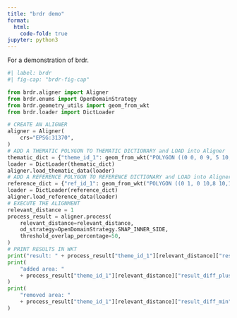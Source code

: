 ```yaml
---
title: "brdr demo"
format:
  html:
    code-fold: true
jupyter: python3
---
```


For a demonstration of brdr.

```python
#| label: brdr
#| fig-cap: "brdr-fig-cap"

from brdr.aligner import Aligner
from brdr.enums import OpenDomainStrategy
from brdr.geometry_utils import geom_from_wkt
from brdr.loader import DictLoader

# CREATE AN ALIGNER
aligner = Aligner(
    crs="EPSG:31370",
)
# ADD A THEMATIC POLYGON TO THEMATIC DICTIONARY and LOAD into Aligner
thematic_dict = {"theme_id_1": geom_from_wkt("POLYGON ((0 0, 0 9, 5 10, 10 0, 0 0))")}
loader = DictLoader(thematic_dict)
aligner.load_thematic_data(loader)
# ADD A REFERENCE POLYGON TO REFERENCE DICTIONARY and LOAD into Aligner
reference_dict = {"ref_id_1": geom_from_wkt("POLYGON ((0 1, 0 10,8 10,10 1,0 1))")}
loader = DictLoader(reference_dict)
aligner.load_reference_data(loader)
# EXECUTE THE ALIGNMENT
relevant_distance = 1
process_result = aligner.process(
    relevant_distance=relevant_distance,
    od_strategy=OpenDomainStrategy.SNAP_INNER_SIDE,
    threshold_overlap_percentage=50,
)
# PRINT RESULTS IN WKT
print("result: " + process_result["theme_id_1"][relevant_distance]["result"].wkt)
print(
    "added area: "
    + process_result["theme_id_1"][relevant_distance]["result_diff_plus"].wkt
)
print(
    "removed area: "
    + process_result["theme_id_1"][relevant_distance]["result_diff_min"].wkt
)
```